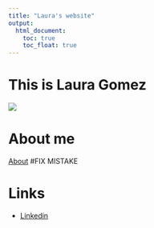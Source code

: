 ```yaml
---
title: "Laura's website"
output: 
  html_document:
    toc: true
    toc_float: true
---
```


# This is Laura Gomez
![](Photos/IMG_7797 copy.jpg)


# About me 
[About](about.html)
#FIX MISTAKE


# Links
* [Linkedin](https://www.linkedin.com/in/laura-gomez-078651139/)

